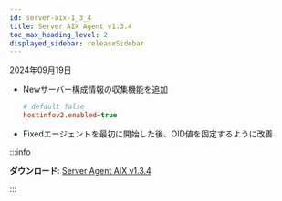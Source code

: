 ```yaml
---
id: server-aix-1_3_4
title: Server AIX Agent v1.3.4
toc_max_heading_level: 2
displayed_sidebar: releaseSidebar
---
```


2024年09月19日

- <Status priority='1'>New</Status>サーバー構成情報の収集機能を追加

  ```ini title="whatap.conf"
  # default false
  hostinfov2.enabled=true
  ```

- <Status priority='0'>Fixed</Status>エージェントを最初に開始した後、OID値を固定するように改善

:::info 

**ダウンロード**: [Server Agent AIX v1.3.4](https://repo.whatap.io.s3-ap-northeast-2.amazonaws.com/aix/noarch/whatap-infra-1.3-4.aix6.1.noarch.rpm)

:::
